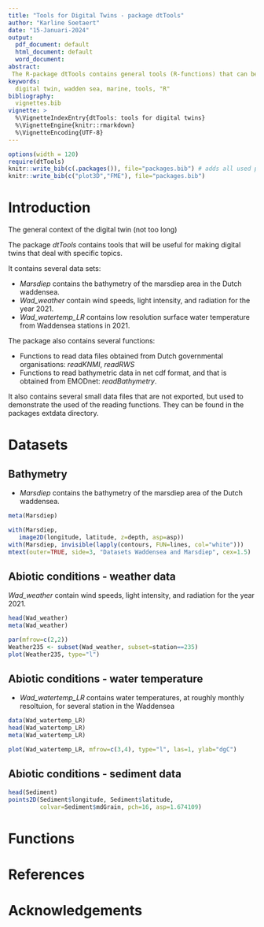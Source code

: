 ```yaml
---
title: "Tools for Digital Twins - package dtTools"
author: "Karline Soetaert"
date: "15-Januari-2024"
output:
  pdf_document: default
  html_document: default
  word_document: 
abstract: 
 The R-package dtTools contains general tools (R-functions) that can be used for making the ecological digital twinss. It contains functions to read datafiles obtained from Dutch governmental organisations (which are in Dutch!), or to read and prepare bathymetric file. Other useful functions are to convert the spatial coordinates used in the Netherlands to more convenient latitude-longitude coordinates, or to interpolate spatially-distinct timeseries to other spatial points. 
keywords:
  digital twin, wadden sea, marine, tools, "R"
bibliography: 
  vignettes.bib 
vignette: >
  %\VignetteIndexEntry{dtTools: tools for digital twins}
  %\VignetteEngine{knitr::rmarkdown}
  %\VignetteEncoding{UTF-8}
---
```

```r
options(width = 120)
require(dtTools)
knitr::write_bib(c(.packages()), file="packages.bib") # adds all used pacakages to bib
knitr::write_bib(c("plot3D","FME"), file="packages.bib")
```

# Introduction

The general context of the digital twin (not too long)

The package *dtTools* contains tools that will be useful for making digital twins that deal with specific topics.

It contains several data sets:


* *Marsdiep* contains the bathymetry of the marsdiep area in the Dutch waddensea.
* *Wad_weather* contain wind speeds, light intensity, and radiation for the year 2021.
* *Wad_watertemp_LR* contains low resolution surface water temperature from Waddensea stations in 2021.

The package also contains several functions:

* Functions to read data files obtained from Dutch governmental organisations: *readKNMI*, *readRWS*
* Functions to read bathymetric data in net cdf format, and that is obtained from EMODnet: *readBathymetry*.


It also contains several small data files that are not exported, but used to demonstrate the used of the reading functions. They can be found in the packages extdata directory.


# Datasets

## Bathymetry

* *Marsdiep* contains the bathymetry of the marsdiep area of the Dutch waddensea.

```r
meta(Marsdiep)
```

```r
with(Marsdiep, 
   image2D(longitude, latitude, z=depth, asp=asp))
with(Marsdiep, invisible(lapply(contours, FUN=lines, col="white")))
mtext(outer=TRUE, side=3, "Datasets Waddensea and Marsdiep", cex=1.5)

```

## Abiotic conditions - weather data

 *Wad_weather* contain wind speeds, light intensity, and radiation for the year 2021.

```r
head(Wad_weather)
meta(Wad_weather)
```

```r
par(mfrow=c(2,2))
Weather235 <- subset(Wad_weather, subset=station==235)
plot(Weather235, type="l")
```

## Abiotic conditions - water temperature

* *Wad_watertemp_LR* contains water temperatures, at roughly monthly resoltuion, for several station in the Waddensea

```r
data(Wad_watertemp_LR)
head(Wad_watertemp_LR)
meta(Wad_watertemp_LR)
```

```r
plot(Wad_watertemp_LR, mfrow=c(3,4), type="l", las=1, ylab="dgC")
```

## Abiotic conditions - sediment data

```r
head(Sediment)
points2D(Sediment$longitude, Sediment$latitude, 
         colvar=Sediment$mdGrain, pch=16, asp=1.674109)
```

# Functions



# References

<div id="refs"></div>


# Acknowledgements

